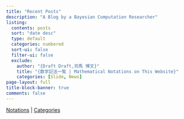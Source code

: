 ```yaml
---
title: "Recent Posts"
description: "A Blog by a Bayesian Computation Researcher"
listing:
  contents: posts
  sort: "date desc"
  type: default
  categories: numbered
  sort-ui: false
  filter-ui: false
  exclude: 
    author: "{Draft Draft,司馬 博文}"
    title: "{数学記法一覧 | Mathematical Notations on This Website}"
    categories: [Slide, News]
page-layout: full
title-block-banner: true
comments: false
---
```


[Notations](/posts/Surveys/Notations.qmd)  |  [Categories](/static/Categories.qmd)

